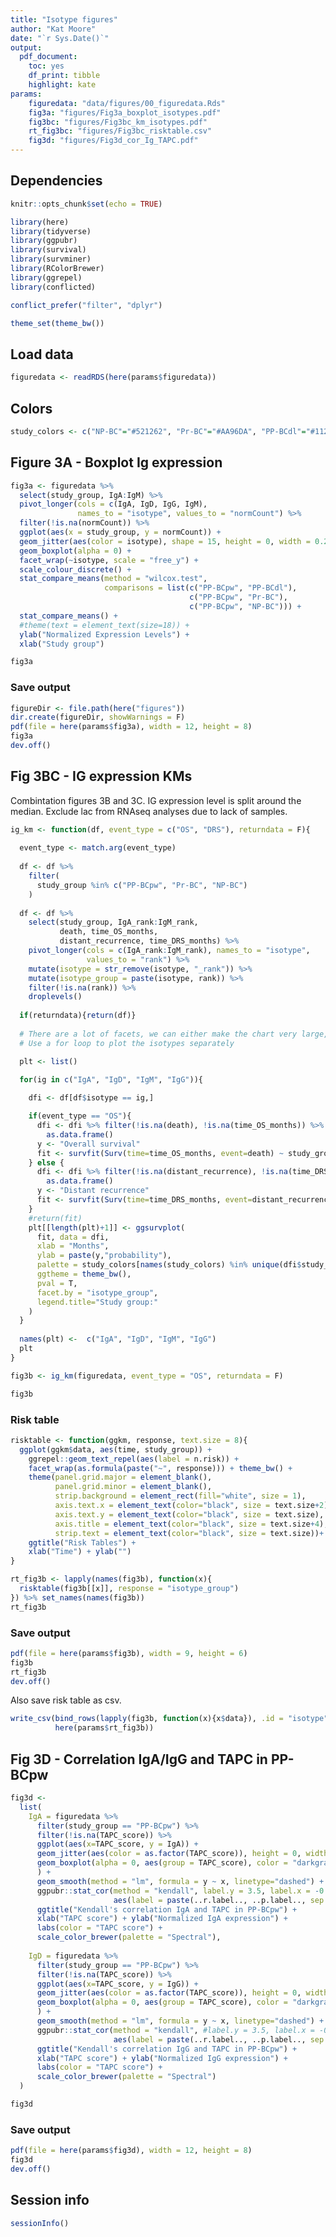 ```yaml
---
title: "Isotype figures"
author: "Kat Moore"
date: "`r Sys.Date()`"
output: 
  pdf_document:
    toc: yes
    df_print: tibble
    highlight: kate
params:
    figuredata: "data/figures/00_figuredata.Rds"
    fig3a: "figures/Fig3a_boxplot_isotypes.pdf"
    fig3bc: "figures/Fig3bc_km_isotypes.pdf"
    rt_fig3bc: "figures/Fig3bc_risktable.csv"
    fig3d: "figures/Fig3d_cor_Ig_TAPC.pdf"
---
```


## Dependencies

```r
knitr::opts_chunk$set(echo = TRUE)
```

```r
library(here)
library(tidyverse)
library(ggpubr)
library(survival)
library(survminer)
library(RColorBrewer)
library(ggrepel)
library(conflicted)

conflict_prefer("filter", "dplyr")

theme_set(theme_bw())
```

## Load data

```r
figuredata <- readRDS(here(params$figuredata))
```

## Colors

```r
study_colors <- c("NP-BC"="#521262", "Pr-BC"="#AA96DA", "PP-BCdl"="#112D4E", "PP-BCpw"="#46CDCF")
```

## Figure 3A - Boxplot Ig expression

```r
fig3a <- figuredata %>%
  select(study_group, IgA:IgM) %>%
  pivot_longer(cols = c(IgA, IgD, IgG, IgM),
               names_to = "isotype", values_to = "normCount") %>%
  filter(!is.na(normCount)) %>%
  ggplot(aes(x = study_group, y = normCount)) +
  geom_jitter(aes(color = isotype), shape = 15, height = 0, width = 0.2) +
  geom_boxplot(alpha = 0) +
  facet_wrap(~isotype, scale = "free_y") +
  scale_colour_discrete() +
  stat_compare_means(method = "wilcox.test",
                     comparisons = list(c("PP-BCpw", "PP-BCdl"),
                                        c("PP-BCpw", "Pr-BC"),
                                        c("PP-BCpw", "NP-BC"))) +
  stat_compare_means() +
  #theme(text = element_text(size=18)) +
  ylab("Normalized Expression Levels") +
  xlab("Study group")

fig3a
```

### Save output

```r
figureDir <- file.path(here("figures"))
dir.create(figureDir, showWarnings = F)
pdf(file = here(params$fig3a), width = 12, height = 8)
fig3a
dev.off()
```

## Fig 3BC - IG expression KMs

Combintation figures 3B and 3C. IG expression level is split around the median. Exclude lac from RNAseq analyses due to lack of samples.

```r
ig_km <- function(df, event_type = c("OS", "DRS"), returndata = F){
  
  event_type <- match.arg(event_type)
  
  df <- df %>%
    filter(
      study_group %in% c("PP-BCpw", "Pr-BC", "NP-BC")
    )
  
  df <- df %>%
    select(study_group, IgA_rank:IgM_rank,
           death, time_OS_months,
           distant_recurrence, time_DRS_months) %>%
    pivot_longer(cols = c(IgA_rank:IgM_rank), names_to = "isotype",
                 values_to = "rank") %>%
    mutate(isotype = str_remove(isotype, "_rank")) %>%
    mutate(isotype_group = paste(isotype, rank)) %>%
    filter(!is.na(rank)) %>%
    droplevels()
  
  if(returndata){return(df)}
  
  # There are a lot of facets, we can either make the chart very large, or
  # Use a for loop to plot the isotypes separately

  plt <- list()

  for(ig in c("IgA", "IgD", "IgM", "IgG")){
    
    dfi <- df[df$isotype == ig,]

    if(event_type == "OS"){
      dfi <- dfi %>% filter(!is.na(death), !is.na(time_OS_months)) %>%
        as.data.frame()
      y <- "Overall survival"
      fit <- survfit(Surv(time=time_OS_months, event=death) ~ study_group + isotype_group, data = dfi)
    } else {
      dfi <- dfi %>% filter(!is.na(distant_recurrence), !is.na(time_DRS_months)) %>%
        as.data.frame()
      y <- "Distant recurrence"
      fit <- survfit(Surv(time=time_DRS_months, event=distant_recurrence) ~ study_group + isotype_group, data = dfi)
    }
    #return(fit)
    plt[[length(plt)+1]] <- ggsurvplot(
      fit, data = dfi,
      xlab = "Months", 
      ylab = paste(y,"probability"),
      palette = study_colors[names(study_colors) %in% unique(dfi$study_group)],
      ggtheme = theme_bw(),
      pval = T,
      facet.by = "isotype_group",
      legend.title="Study group:"
    )
  }
   
  names(plt) <-  c("IgA", "IgD", "IgM", "IgG")
  plt
}

fig3b <- ig_km(figuredata, event_type = "OS", returndata = F)

fig3b
```

### Risk table

```r
risktable <- function(ggkm, response, text.size = 8){
  ggplot(ggkm$data, aes(time, study_group)) + 
    ggrepel::geom_text_repel(aes(label = n.risk)) +
    facet_wrap(as.formula(paste("~", response))) + theme_bw() + 
    theme(panel.grid.major = element_blank(),
          panel.grid.minor = element_blank(),
          strip.background = element_rect(fill="white", size = 1),
          axis.text.x = element_text(color="black", size = text.size+2),
          axis.text.y = element_text(color="black", size = text.size),
          axis.title = element_text(color="black", size = text.size+4),
          strip.text = element_text(color="black", size = text.size))+
    ggtitle("Risk Tables") +
    xlab("Time") + ylab("")
}

rt_fig3b <- lapply(names(fig3b), function(x){
  risktable(fig3b[[x]], response = "isotype_group")
}) %>% set_names(names(fig3b))
rt_fig3b
```

### Save output

```r
pdf(file = here(params$fig3b), width = 9, height = 6)
fig3b
rt_fig3b
dev.off()
```

Also save risk table as csv.

```r
write_csv(bind_rows(lapply(fig3b, function(x){x$data}), .id = "isotype"),
          here(params$rt_fig3b))
```

## Fig 3D - Correlation IgA/IgG and TAPC in PP-BCpw

```r
fig3d <- 
  list(
    IgA = figuredata %>%
      filter(study_group == "PP-BCpw") %>%
      filter(!is.na(TAPC_score)) %>%
      ggplot(aes(x=TAPC_score, y = IgA)) +
      geom_jitter(aes(color = as.factor(TAPC_score)), height = 0, width = 0.15) +
      geom_boxplot(alpha = 0, aes(group = TAPC_score), color = "darkgray"#, linetype="dashed"
      ) +
      geom_smooth(method = "lm", formula = y ~ x, linetype="dashed") +
      ggpubr::stat_cor(method = "kendall", label.y = 3.5, label.x = -0.2,
                       aes(label = paste(..r.label.., ..p.label.., sep = "~`,`~"))) +
      ggtitle("Kendall's correlation IgA and TAPC in PP-BCpw") +
      xlab("TAPC score") + ylab("Normalized IgA expression") +
      labs(color = "TAPC score") +
      scale_color_brewer(palette = "Spectral"),
    
    IgD = figuredata %>%
      filter(study_group == "PP-BCpw") %>%
      filter(!is.na(TAPC_score)) %>%
      ggplot(aes(x=TAPC_score, y = IgG)) +
      geom_jitter(aes(color = as.factor(TAPC_score)), height = 0, width = 0.15) +
      geom_boxplot(alpha = 0, aes(group = TAPC_score), color = "darkgray"#, linetype="dashed"
      ) +
      geom_smooth(method = "lm", formula = y ~ x, linetype="dashed") +
      ggpubr::stat_cor(method = "kendall", #label.y = 3.5, label.x = -0.2,
                       aes(label = paste(..r.label.., ..p.label.., sep = "~`,`~"))) +
      ggtitle("Kendall's correlation IgG and TAPC in PP-BCpw") +
      xlab("TAPC score") + ylab("Normalized IgG expression") +
      labs(color = "TAPC score") +
      scale_color_brewer(palette = "Spectral")
  )

fig3d
```

### Save output

```r
pdf(file = here(params$fig3d), width = 12, height = 8)
fig3d
dev.off()
```

## Session info

```r
sessionInfo()
```


